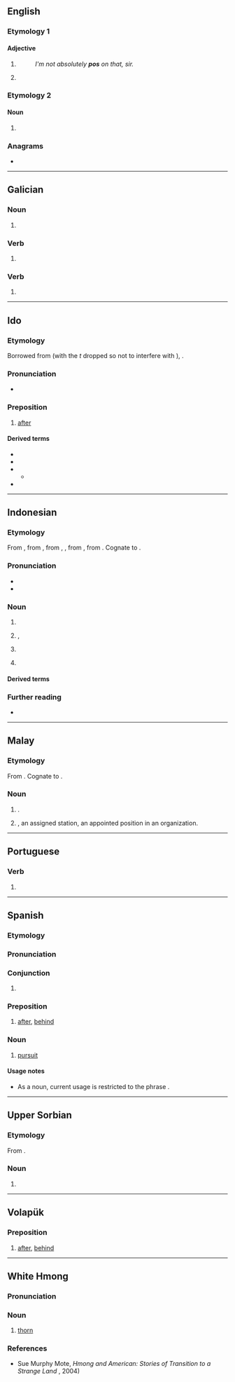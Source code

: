 {{also|Pos|Pos.|POs|POS|pos-|pós|pós-|pòs|pôs|pōš|pøs}}
==English==

===Etymology 1===

====Adjective====
{{en-adj}}

# {{lb|en|UK|slang}} {{clipping of|en|positive}}
#: ''I'm not absolutely '''pos''' on that, sir.''
# {{lb|en|slang}} {{clipping of|en|HIV positive}}

===Etymology 2===

====Noun====
{{head|en|noun form}}

# {{plural of|en|po}}

===Anagrams===
* {{anagrams|en|a=ops|OPS|OPS+|OPs|PSO|S.O.P.|SOP|ops|sop}}

----

==Galician==

===Noun===
{{head|gl|noun form}}

# {{plural of|gl|po}}

===Verb===
{{gl-verb-form|poñer}}

# {{gl-verb form of|poñer|er|indicative|present|singular|second}}

===Verb===
{{gl-verb-form|pór}}

# {{gl-verb form of|pór|er|indicative|present|singular|second}}

----

==Ido==

===Etymology===
Borrowed from {{bor|io|la|post}} (with the ''t'' dropped so not to interfere with {{m|io|posto||postal service, post, mail}}), {{bor|io|ru|после}}.

===Pronunciation===
* {{IPA|io|/pos/|/pɔs/}}

===Preposition===
{{head|io|preposition}}

# [[after]]
#: {{ux|io|Ni drinkis kelka biri '''pos''' la ludo.|We had a few beers '''after''' the game.}}

====Derived terms====
* {{l|io|posa||after}}
* {{l|io|pose||then, afterwards}}
* {{l|io|depos||since, afterward}}
** {{l|io|depose||since, from that time}}
* {{l|io|pos-}}

----

==Indonesian==
{{wikipedia|lang=id}}

===Etymology===
From {{bor|id|nl|post|t=post}}, from {{der|id|frm|poste}}, from {{der|id|it|posta}}, {{m|it|posto}}, from {{der|id|la|postus}}, from {{m|la|positus}}. Cognate to {{cog|ms|pos}}.

===Pronunciation===
* {{IPA|id|[ˈpɔs]|}}
* {{hyphenation|id|pos}}

===Noun===
{{id-noun|pl=pos-pos}}
# {{l|en|mail}}
# {{l|en|post}}, {{l|en|station}}
# {{lb|id|colloquial}} {{l|en|meeting place}}
# {{lb|id|accounting}} {{l|en|budget}}

====Derived terms====
{{der4|id|
|mengeposkan
|pengeposan
|mengepos
|}}
{{der4|id|
|pos ekspres
|pos elektronik
|pos kilat
|pos kilat khusus
|pos laut
|pos paket
|pos suara
|pos udara
|pos wesel
|}}
{{der4|id|
| kantor pos
|}}

===Further reading===
* {{R:KBBI Daring}}

----

==Malay==
{{wikipedia|lang=ms}}

===Etymology===
From {{bor|ms|en|post}}. Cognate to {{cog|id|pos}}.

===Noun===
{{head|ms|noun}}
# {{l|en|mail}}.
# {{l|en|post}}, an assigned station, an appointed position in an organization.

----

==Portuguese==

===Verb===
{{head|pt|verb form}}

# {{obsolete spelling of|pt|pôs}}

----

==Spanish==

===Etymology===
{{rfe|es}}

===Pronunciation===
{{es-IPA}}

===Conjunction===
{{head|es|conjunction}}

# {{lb|es|Latin America}} {{alt sp|es|pues}}

===Preposition===
{{head|es|preposition}}

# {{lb|es|archaic}} [[after|after]], [[behind]]

===Noun===
{{es-noun|m|-}}

# [[pursuit]]

====Usage notes====
* As a noun, current usage is restricted to the phrase {{m|es|en pos de}}.

----

==Upper Sorbian==

===Etymology===
From {{inh|hsb|sla-pro|*pьsъ}}.

===Noun===
{{head|hsb|noun|g=m}}

# {{l|en|dog}}

{{c|hsb|Dogs}}

----

==Volapük==

===Preposition===
{{head|vo|preposition}}

# [[after]], [[behind]]

----

==White Hmong==

===Pronunciation===
{{mww-pron}}

===Noun===
{{head|mww|noun}}

# [[thorn]]

===References===
* Sue Murphy Mote, ''Hmong and American: Stories of Transition to a Strange Land'' {{ISBN|078641832X}}, 2004)